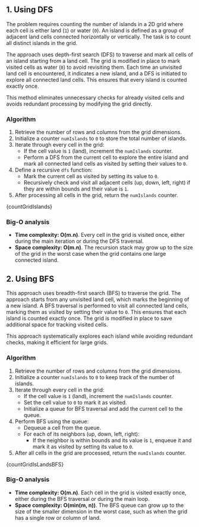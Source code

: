

## 1. Using DFS

The problem requires counting the number of islands in a 2D grid where each cell is either land (`1`) or water (`0`). An island is defined as a group of adjacent land cells connected horizontally or vertically. The task is to count all distinct islands in the grid.

The approach uses depth-first search (DFS) to traverse and mark all cells of an island starting from a land cell. The grid is modified in place to mark visited cells as water (`0`) to avoid revisiting them. Each time an unvisited land cell is encountered, it indicates a new island, and a DFS is initiated to explore all connected land cells. This ensures that every island is counted exactly once.

This method eliminates unnecessary checks for already visited cells and avoids redundant processing by modifying the grid directly.

### Algorithm

1. Retrieve the number of rows and columns from the grid dimensions.
2. Initialize a counter `numIslands` to `0` to store the total number of islands.
3. Iterate through every cell in the grid:
   - If the cell value is `1` (land), increment the `numIslands` counter.
   - Perform a DFS from the current cell to explore the entire island and mark all connected land cells as visited by setting their values to `0`.
4. Define a recursive `dfs` function:
   - Mark the current cell as visited by setting its value to `0`.
   - Recursively check and visit all adjacent cells (up, down, left, right) if they are within bounds and their value is `1`.
5. After processing all cells in the grid, return the `numIslands` counter.

<MDXCodeBlock>{countGridIslands}</MDXCodeBlock>

### Big-O analysis

- **Time complexity: O(m.n)**. Every cell in the grid is visited once, either during the main iteration or during the DFS traversal.
- **Space complexity: O(m.n)**. The recursion stack may grow up to the size of the grid in the worst case when the grid contains one large connected island.

## 2. Using BFS

This approach uses breadth-first search (BFS) to traverse the grid. The approach starts from any unvisited land cell, which marks the beginning of a new island. A BFS traversal is performed to visit all connected land cells, marking them as visited by setting their value to `0`. This ensures that each island is counted exactly once. The grid is modified in place to save additional space for tracking visited cells.

This approach systematically explores each island while avoiding redundant checks, making it efficient for large grids.

### Algorithm

1. Retrieve the number of rows and columns from the grid dimensions.
2. Initialize a counter `numIslands` to `0` to keep track of the number of islands.
3. Iterate through every cell in the grid:
   - If the cell value is `1` (land), increment the `numIslands` counter.
   - Set the cell value to `0` to mark it as visited.
   - Initialize a queue for BFS traversal and add the current cell to the queue.
4. Perform BFS using the queue:
   - Dequeue a cell from the queue.
   - For each of its neighbors (up, down, left, right):
     - If the neighbor is within bounds and its value is `1`, enqueue it and mark it as visited by setting its value to `0`.
5. After all cells in the grid are processed, return the `numIslands` counter.

<MDXCodeBlock>{countGridIsLandsBFS}</MDXCodeBlock>

### Big-O analysis

- **Time complexity: O(m.n)**. Each cell in the grid is visited exactly once, either during the BFS traversal or during the main loop.
- **Space complexity: O(min(m, n))**. The BFS queue can grow up to the size of the smaller dimension in the worst case, such as when the grid has a single row or column of land.
